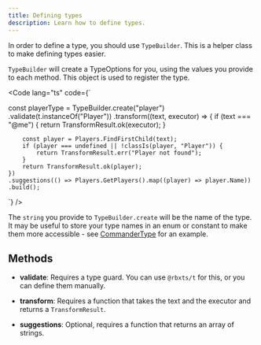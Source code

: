 ```yaml
---
title: Defining types
description: Learn how to define types.
---
```



In order to define a type, you should use `TypeBuilder`.
This is a helper class to make defining types easier.

`TypeBuilder` will create a TypeOptions for you, using the values you provide to each method.
This object is used to register the type.

<Code lang="ts" code={`

const playerType = TypeBuilder.create<Player>("player")
	.validate(t.instanceOf("Player"))
	.transform((text, executor) => {
		if (text === "@me") {
			return TransformResult.ok(executor);
		}

		const player = Players.FindFirstChild(text);
		if (player === undefined || !classIs(player, "Player")) {
			return TransformResult.err("Player not found");
		}
		return TransformResult.ok(player);
	})
	.suggestions(() => Players.GetPlayers().map((player) => player.Name))
	.build();
`} />

The `string` you provide to `TypeBuilder.create` will be the name of the type.
It may be useful to store your type names in an enum or constant to make them
more accessible - see [CommanderType](https://github.com/paradoxuum/commander/blob/main/src/shared/builtin/types/index.ts)
for an example.

## Methods

- **validate**: Requires a type guard. You can use `@rbxts/t` for this, or you can define
them manually.

- **transform**: Requires a function that takes the text and the executor
and returns a `TransformResult`.

- **suggestions**: Optional, requires a function that returns an array of strings.